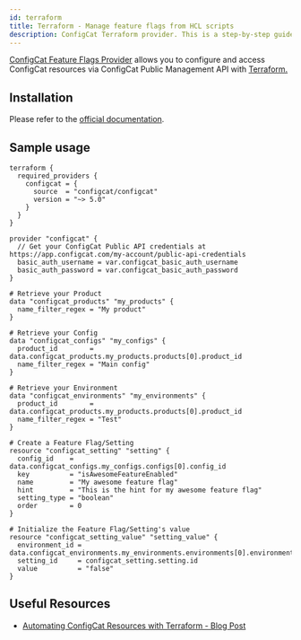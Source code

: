 ```yaml
---
id: terraform
title: Terraform - Manage feature flags from HCL scripts
description: ConfigCat Terraform provider. This is a step-by-step guide on how to manage feature flags from Terraform using the ConfigCat Terraform provider.
---
```


<a href="https://registry.terraform.io/providers/configcat/configcat" target="_blank" >ConfigCat Feature Flags Provider</a> allows you to configure and access ConfigCat resources via ConfigCat Public Management API with <a href="https://www.terraform.io/" target="_blank" >Terraform.</a>

## Installation

Please refer to the <a href="https://registry.terraform.io/providers/configcat/configcat/latest/docs" target="_blank">official documentation</a>.

## Sample usage

```hcl
terraform {
  required_providers {
    configcat = {
      source  = "configcat/configcat"
      version = "~> 5.0"
    }
  }
}

provider "configcat" {
  // Get your ConfigCat Public API credentials at https://app.configcat.com/my-account/public-api-credentials
  basic_auth_username = var.configcat_basic_auth_username
  basic_auth_password = var.configcat_basic_auth_password
}

# Retrieve your Product
data "configcat_products" "my_products" {
  name_filter_regex = "My product"
}

# Retrieve your Config
data "configcat_configs" "my_configs" {
  product_id        = data.configcat_products.my_products.products[0].product_id
  name_filter_regex = "Main config"
}

# Retrieve your Environment
data "configcat_environments" "my_environments" {
  product_id        = data.configcat_products.my_products.products[0].product_id
  name_filter_regex = "Test"
}

# Create a Feature Flag/Setting
resource "configcat_setting" "setting" {
  config_id    = data.configcat_configs.my_configs.configs[0].config_id
  key          = "isAwesomeFeatureEnabled"
  name         = "My awesome feature flag"
  hint         = "This is the hint for my awesome feature flag"
  setting_type = "boolean"
  order        = 0
}

# Initialize the Feature Flag/Setting's value
resource "configcat_setting_value" "setting_value" {
  environment_id = data.configcat_environments.my_environments.environments[0].environment_id
  setting_id     = configcat_setting.setting.id
  value          = "false"
}

```

## Useful Resources

- [Automating ConfigCat Resources with Terraform - Blog Post](https://configcat.com/blog/2023/06/02/infrastructure-as-code-terraform-integration/)